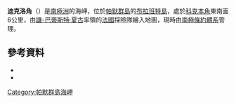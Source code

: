 {{coord|64|4|S|62|15|W|source:GNIS|display=title}}

'''迪克洛角'''（{{lang-en|Duclaux Point}}）是[[南極洲|南極洲]]的海岬，位於[[帕默群島|帕默群島]]的[[布拉班特島|布拉班特島]]，處於[[科克本角|科克本角]]東南面6公里，由[[讓-巴蒂斯特·夏古|讓-巴蒂斯特·夏古]]率領的[[法國|法國]]探險隊繪入地圖，現時由[[南極條約體系|南極條約體系]]管理。

==參考資料==
*{{cite gnis | type = antarid | id = 4126| name = Duclaux Point| accessdate = 2012-02-01}}
*{{usgs-gazetteer|id=4126}}

{{DEFAULTSORT:Duclaux Point}}
[[Category:帕默群島海岬|Category:帕默群島海岬]]


{{PalmerArchipelago-geo-stub}}